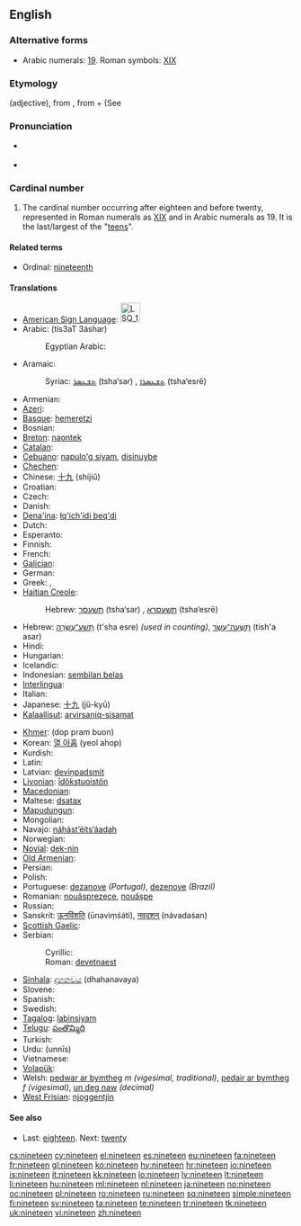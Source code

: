 ==English==
===Alternative forms===
* Arabic numerals: [[19]]. Roman symbols: [[XIX]]

===Etymology===
{{etyl|enm|en}} {{term|nynetene||lang=enm}} (adjective), from {{etyl|ang|en}} {{term|nigontēne|lang=ang}}, from {{term|nigon|lang=ang}} + {{term|-tīene|lang=ang}} (See {{term|tīen||lang=ang|ten}}

===Pronunciation===
* {{qualifier|next word stressed near the first syllable}}
*: {{a|UK|US}} {{IPA|/ˈnaɪn.tiːn/}}
*: {{audio|en-us-nineteen.ogg|Audio (US)}}
* {{qualifier|next word stressed after the first syllable}}
*: {{a|UK|US}} {{IPA|/naɪnˈtiːn/}}
*: {{rhymes|iːn}}

===Cardinal number===
{{infl|en|cardinal number}}

# The cardinal number occurring after eighteen and before twenty, represented in Roman numerals as [[XIX]] and in Arabic numerals as 19. It is the last/largest of the "[[teen]]s".

====Related terms====
* Ordinal: [[nineteenth]]

====Translations====
{{trans-top|cardinal number}}
* [[American Sign Language]]: [[Image:LSQ 19.jpg|35px]]
* Arabic: {{Arab|[[تسعة عشر]]}} (tís3aT 3áshar)
*: Egyptian Arabic: {{tø|arz|تسعتاشر|tr=tisʕataashar|sc=Arab|xs=Egyptian Arabic}}
* Aramaic:
*: Syriac: [[ܬܫܥܣܪ]] (tsha‘sar) {{m}}, [[ܬܫܥܣܪܐ]] (tsha‘esrē) {{f}}
* Armenian: {{t+|hy|տասնինը|tr=tasninə}}
* [[Azeri]]: {{t|az|on doqquz}}
* [[Basque]]: [[hemeretzi]]
* Bosnian: {{t-|bs|devetnaest}}
* [[Breton]]: [[naontek]]
* [[Catalan]]: {{t+|ca|dinou}}
* [[Cebuano]]: [[napulo'g siyam]], [[disinuybe]]
* [[Chechen]]: {{tø|ce|ткъайоьсна|tr=tqhayösna}}
* Chinese: [[十九]] (shíjiǔ)
* Croatian: {{t+|hr|devetnaest}}
* Czech: {{t-|cs|devatenáct}}
* Danish: {{t+|da|nitten}}
* [[Dena'ina]]: [[łq'ich'idi beq'di]]
* Dutch: {{t+|nl|negentien|f}}
* Esperanto: {{t-|eo|dek naŭ|xs=Esperanto}}
* Finnish: {{t+|fi|yhdeksäntoista}}
* French: {{t+|fr|dix-neuf|m}}
* [[Galician]]: {{t+|gl|dezanove|xs=Galician}}
* German: {{t+|de|neunzehn|f}}
* Greek: {{t+|el|δεκαεννέα|tr=dekaennéa}}, {{t+|el|δεκαεννιά|tr=dekaenniá}}
* [[Haitian Creole]]: {{tø|ht|diznèf}}
*: Hebrew: [[תשעסר]] (tsha‘sar) {{m}}, [[תשעסרא]] (tsha‘esrē) {{f}}
* Hebrew: [[תשע עשרה|תְּשַׁע־עֶשְׂרֵה]] (t'sha esre) {{f}} ''(used in counting)'', [[תשעה עשר|תִּשְׁעָה־עָשָׂר]] (tish'a asar) {{m}}
* Hindi: {{t+|hi|उन्नीस|tr=unnīs|xs=Hindi}}
* Hungarian: {{t+|hu|tizenkilenc}}
* Icelandic: {{t+|is|nítján}}
* Indonesian: [[sembilan belas]]
* [[Interlingua]]: {{t|ia|dece-nove}}
* Italian: {{t+|it|diciannove}}
* Japanese: [[十九]] (jū-kyū)
* [[Kalaallisut]]: [[arvirsaniq-sisamat]]
{{trans-mid}}
* [[Khmer]]: {{Khmr|[[ដប់ប្រាំបួន]]}} (dop pram buon)
* Korean: [[열 아홉]] (yeol ahop)
* Kurdish: {{ku-Arab|[[نۆزده‌]]}}
* Latin: {{t+|la|undeviginti|alt=ūndēvīgintī}}
* Latvian: [[deviņpadsmit]]
* [[Livonian]]: [[īdõkstuoistõn]]
* [[Macedonian]]: {{t|mk|деветнаесет|tr=devetnáeset}}
* Maltese: [[dsatax]]
* [[Mapudungun]]: {{tø|arn|mariylla}}
* Mongolian: {{t|mn| арван ес‎|sc=Cyrl}}
* Navajo: [[náhástʼéítsʼáadah]]
* Norwegian: {{t+|no|nitten}}
* [[Novial]]: [[dek-nin]]
* [[Old Armenian]]: {{tø|xcl|իննեւտասն|tr=innewtasn|sc=Armn}}
* Persian: {{t|fa|نوزده|alt=نوزدَه|tr=nōzdah|xs=Persian}}
* Polish: {{t+|pl|dziewiętnaście}}
* Portuguese: [[dezanove]] ''(Portugal)'', [[dezenove]] ''(Brazil)''
* Romanian: [[nouăsprezece]], [[nouăşpe]] {{italbrac|informal}}
* Russian: {{t+|ru|девятнадцать|tr=devjatnádtsat’}}
* Sanskrit: [[ऊनविंशति]] (ūnaviṃśáti), [[नवदशन्]] (návadaśan)
* [[Scottish Gaelic]]: {{t-|gd|naoi|xs=Scottish Gaelic}} {{t-|gd|deug|xs=Scottish Gaelic}}
* Serbian:
*: Cyrillic: {{t-|sr|деветнаест|sc=Cyrl}}
*: Roman: [[devetnaest]]
* [[Sinhala]]: [[දහනවය]] (dhahanavaya)
* Slovene: {{t|sl|devetnajst}}
* Spanish: {{t+|es|diecinueve}}
* Swedish: {{t+|sv|nitton}}
* [[Tagalog]]: [[labinsiyam]]
* [[Telugu]]: [[పంతొమ్మిది]]
* Turkish: {{t+|tr|on dokuz}}
* Urdu: {{ur-Arab|[[انیس]]}} (unnīs)
* Vietnamese: {{t|vi|mười chín|xs=Vietnamese}}
* [[Volapük]]: {{t|vo|degzül}}
* Welsh: [[pedwar ar bymtheg]] ''m (vigesimal, traditional)'', [[pedair ar bymtheg]] ''f (vigesimal)'', [[un deg naw]] ''(decimal)''
* [[West Frisian]]: [[njoggentjin]]
{{trans-bottom}}

====See also====
* Last: [[eighteen]]. Next: [[twenty]]

[[cs:nineteen]]
[[cy:nineteen]]
[[el:nineteen]]
[[es:nineteen]]
[[eu:nineteen]]
[[fa:nineteen]]
[[fr:nineteen]]
[[gl:nineteen]]
[[ko:nineteen]]
[[hy:nineteen]]
[[hr:nineteen]]
[[io:nineteen]]
[[is:nineteen]]
[[it:nineteen]]
[[kk:nineteen]]
[[lo:nineteen]]
[[lv:nineteen]]
[[lt:nineteen]]
[[li:nineteen]]
[[hu:nineteen]]
[[ml:nineteen]]
[[nl:nineteen]]
[[ja:nineteen]]
[[no:nineteen]]
[[oc:nineteen]]
[[pl:nineteen]]
[[ro:nineteen]]
[[ru:nineteen]]
[[sq:nineteen]]
[[simple:nineteen]]
[[fi:nineteen]]
[[sv:nineteen]]
[[ta:nineteen]]
[[te:nineteen]]
[[tr:nineteen]]
[[tk:nineteen]]
[[uk:nineteen]]
[[vi:nineteen]]
[[zh:nineteen]]